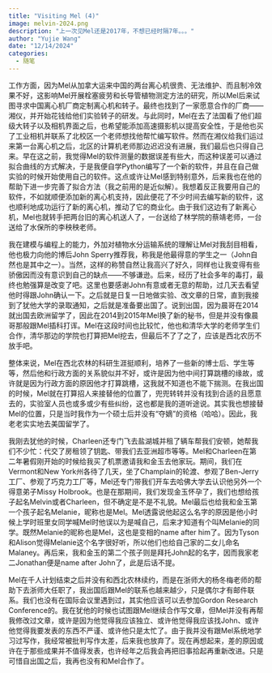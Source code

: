 ```yaml
---
title: "Visiting Mel (4)"
image: melvin-2024.png
description: "上一次见Mel还是2017年，不想已经时隔7年。。。"
author: "Yujie Wang"
date: "12/14/2024"
categories:
  - 随笔
---
```


工作方面，因为Mel从加拿大运来中国的两台离心机很贵、无法维护、而且制冷效果不好，这影响Mel开展栓塞疲劳和长导管植物测定方法的研究，所以Mel后来试图寻求中国离心机厂商定制离心机和转子。最终也找到了一家愿意合作的厂商——湘仪，并开始花钱给他们实验转子的研发。与此同时，Mel在去了法国看了他们超级大转子以及相机界面之后，也希望能添加高速摄影机以提高安全性，于是他也买了工业相机并联系了北校区一个老师想找他帮忙编写软件。然而在湘仪给我们运过来第一台离心机之后，北区的计算机老师那边迟迟没有进展，我们最后也只得自己来。早在这之前，我觉得Mel的软件测量的数据误差有些大，而这种误差可以通过拟合曲线的方式解决，于是我便自学Python编写了一个新的软件，并且在自己做实验的时候开始使用自己的软件。这点或许让Mel感到特别意外，后来我也在他的帮助下进一步完善了拟合方法（我之前用的是近似解）。我想着反正我要用自己的软件，不如就顺便添加新的离心机支持，因此便花了不少时间去编写新的软件，这也顺利地成功运行了新的离心机，推动了它的商业化。由于我们这边有了新离心机，Mel也就转手把两台旧的离心机送人了，一台送给了林学院的蔡靖老师，一台送给了水保所的李秧秧老师。

我在建模与编程上的能力，外加对植物水分运输系统的理解让Mel对我刮目相看，他也极力向他的博后John Sperry推荐我，称我是他最得意的学生之一（John自然也是其中之一）。当然，这样的称赞自然让我高兴了好久，同样也让我变得有些骄傲因而没有意识到自己的缺点——不够谦逊。后来，经历了社会多年的毒打，最终也勉强算是改变了吧。这里也要感谢John有意或者无意的帮助，过几天去看望他时得跟John确认一下。之后就是日复一日地做实验、改文章的日常，直到我接到了犹他大学的录取通知，之后就是准备要出国了。说到出国，因为晨哥在2014就出国去欧洲留学了，因此在2014到2015年Mel换了新的秘书，但是并没有像晨哥那般跟Mel插科打诨。Mel在这段时间也比较忙，他也和清华大学的老师学生们合作，清华那边的学院也打算把Mel挖去，但最后不了了之了，应该是西北农历不放手吧。

整体来说，Mel在西北农林的科研生涯挺顺利，培养了一些新的博士后、学生等等，然后他和行政方面的关系貌似并不好，或许是因为他中间打算跳槽的缘故，或许就是因为行政方面的原因他才打算跳槽，这我就不知道也不能下揣测。在我出国的时候，Mel就在打算招人来接替他的位置了，兜兜转转并没有找到合适的且愿意去的，实验室人员也或多或少有些纠纷，这也都是我的道听途说。其实我也想接替Mel的位置，只是当时我作为一个硕士后并没有“夺嫡”的资格（哈哈）。因此，我老老实实地去美国留学了。

我刚去犹他的时候，Charleen还专门飞去盐湖城并租了辆车帮我们安顿，她帮我们不少忙：代交了房租领了钥匙、带我们去亚洲超市等等。Mel和Charleen在第二年暑假刚开始的时候给我买了机票邀请我和金玉去他家玩。期间，我们在Vermont和New York州各待了几天，坐了Champlain的轮渡、参观了Ben-Jerry工厂、参观了巧克力工厂等，Mel还专门带我们开车去哈佛大学去认识他另外一个得意弟子Missy Holbrook。也是在那期间，我们发现金玉怀孕了，我们也想给孩子起名Melvin或者Charleen，但不确定是不是不礼貌。Mel最后也给我和金玉第一个孩子起名Melanie，昵称也是Mel。Mel透露说他起这么名字的原因是他小时候上学时班里女同学喊Mel时他误以为是喊自己，后来才知道有个叫Melanie的同学。既然Melanie的昵称也是Mel，这也是变相的name after him了。因为Tyson和Alison觉得Melanie这个名字很好听，所以他们也给自己家的二女儿命名Malaney。再后来，我和金玉的第二个孩子则是拜托John起的名字，因而我家老二Jonathan便是name after John了，此是后话不提。

Mel在千人计划结束之后并没有和西北农林续约，而是在浙师大的杨冬梅老师的帮助下去浙师大任职了，我出国后跟Mel的联系也越来越少，只是偶尔才有邮件联系。我们也没有在国际会议里遇到过，其实他应该可以去参加Gordon Research Conference的。我在犹他的时候也试图跟Mel继续合作写文章，但Mel并没有再帮我修改过文章，或许是因为他觉得我应该独立、或许他觉得我应该找John、或许他觉得我要发表的东西不严谨、或许他只是太忙了。由于我并没有跟Mel系统地学习过写作，我经常被批判写作太差，后来我也放弃了。现在再想起来，差的原因或许在于那些成果并不值得发表，也许经年之后我会再把旧事拾起再重新改进。只是可惜自出国之后，我再也没有和Mel合作了。
